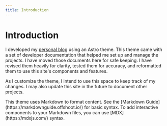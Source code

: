 ```yaml
---
title: Introduction
---
```




# Introduction

I developed my [personal blog](https://jackwalton.net) using an Astro theme. This theme came with a set of developer documentation that helped me set up and manage the projects. I have moved those documents here for safe keeping. I have revised them heavily for clarity, tested them for accuracy, and reformatted them to use this site's components and features. 

As I customize the theme, I intend to use this space to keep track of my changes. I may also update this site in the future to document other projects.

<Cards num="1">
  <Cards.Card
    title="The Chiri Theme"
    href="/chiri/overview"
  />
</Cards>

<Callout type="info">
This theme uses Markdown to format content. See the [Markdown Guide](https://markdownguide.offshoot.io/) for basic syntax. To add interactive components to your Markdown files, you can use [MDX](https://mdxjs.com/) syntax.
  </Callout>